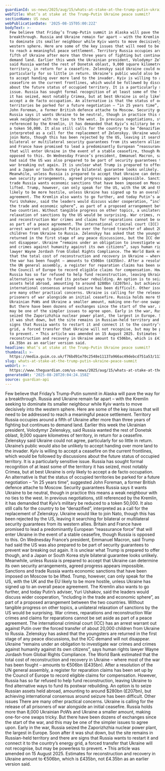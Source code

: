 ```yaml
---
guardianId: us-news/2025/aug/15/whats-at-stake-at-the-trump-putin-ukraine-peace-summit
webTitle: What’s at stake at the Trump-Putin Ukraine peace summit?
sectionName: US news
webPublicationDate: '2025-08-15T05:00:22Z'
bodyText: >-
  Few believe that Friday’s Trump-Putin summit in Alaska will pave the way for a
  breakthrough. Russia and Ukraine remain far apart – with the Kremlin seeking
  to dominate its smaller neighbour while Kyiv wants to move decisively into the
  western sphere. Here are some of the key issues that will need to be addressed
  to reach a meaningful peace settlement. Territory Russia occupies around a
  fifth of Ukraine after more than three years of fighting but continues to
  demand land. Earlier this week the Ukrainian president, Volodymyr Zelenskyy,
  said Russia wanted the rest of Donetsk oblast, 9,000 square kilometres of
  territory, in return for a ceasefire. Zelenskyy said Ukraine could not agree,
  particularly for so little in return. Ukraine’s public would also be unlikely
  to accept handing over more land to the invader. Kyiv is willing to accept a
  ceasefire on the current frontlines, which would be followed by discussions
  about the future status of occupied territory. It is a particularly sensitive
  issue. Russia has sought formal recognition of at least some of the territory
  it has seized, most notably Crimea, but at best Ukraine is only likely to
  accept a de facto occupation. An alternative is that the status of occupied
  territories be parked for a future negotiation – “in 25 years time”, suggested
  John Foreman, a former British defence attache to Moscow. Security guarantees
  Russia says it wants Ukraine to be neutral, though in practice this means a
  weak neighbour with no ties to the west. In previous negotiations, still
  referenced by the Kremlin, it has demanded that Kyiv’s military be reduced to
  a token 50,000. It also still calls for the country to be “denazified”,
  interpreted as a call for the replacement of Zelenskyy. Ukraine would like to
  join Nato, though this has been rejected by the US, leaving it searching for
  bilateral or multilateral security guarantees from its western allies. Britain
  and France have promised to lead a predominantly European “reassurance force”
  that will enter Ukraine in the event of a stable ceasefire, though Russia is
  opposed to this. On Wednesday France’s president, Emmanuel Macron, said Trump
  had said the US was also prepared to be part of security guarantees to prevent
  war breaking out again. It is unclear what Trump is prepared to offer though,
  and a Japan or South Korea style bilateral guarantee looks unlikely.
  Meanwhile, unless Russia is prepared to accept that Ukraine can determine its
  own security arrangements, agreed progress appears impossible. Sanctions and
  trade Russia wants economic sanctions that have been imposed on Moscow to be
  lifted. Trump, however, can only speak for the US, with the UK and the EU
  likely to be more hostile, unless Ukraine has signed up to an overall peace
  agreement. The Kremlin also wants to go further, and today Putin’s adviser,
  Yuri Ushakov, said the leaders would discuss wider cooperation, “including in
  the trade and economic sphere”, as part of a proposed arrangement between the
  two countries. Without tangible progress on other topics, a unilateral
  relaxation of sanctions by the US would be surprising. War crimes, reparations
  and reconstruction War crimes and claims for reparations cannot be set aside
  as part of a peace agreement. The international criminal court (ICC) has an
  arrest warrant out against Putin over the forced transfer of about 20,000
  children from Ukraine to Russia. Zelenskyy has asked that the youngsters are
  returned in the first stage of any peace discussions, but the ICC demand will
  not disappear. Ukraine “remains under an obligation to investigate war crimes
  and crimes against humanity against its own citizens”, says human rights
  lawyer Wayne Jordash from Global Rights Compliance. The World Bank estimated
  that the total cost of reconstruction and recovery in Ukraine – where most of
  the war has been fought – amounts to €506bn (£435bn). After a resolution of
  the UN general assembly, a register for reparation claims has been set up by
  the Council of Europe to record eligible claims for compensation. However,
  Russia has so far refused to help fund reconstruction, leaving Ukraine to find
  alternative ways to fund its postwar rebuilding. An option is to seize Russian
  assets held abroad, amounting to around $280bn (£207bn), but achieving
  international consensus around seizure has been difficult. Other issues There
  are many other practical concerns. Ukraine is calling for the release of all
  prisoners of war alongside an initial ceasefire. Russia holds more than 8,000
  Ukrainian PoWs and Ukraine a smaller amount, making one-for-one swaps tricky.
  But there have been dozens of exchanges since the start of the war, and this
  may be one of the simpler issues to agree upon. Early in the war, Russia
  seized the Zaporizhzhia nuclear power plant, the largest in Europe. Soon after
  it was shut down, but the site remains in Russian-held territory and there are
  signs that Russia wants to restart it and connect it to the country’s energy
  grid, a forced transfer that Ukraine will not recognise, but may be powerless
  to prevent. • This article was amended on 15 August 2025. Estimates for
  reconstruction and recovery in Ukraine amount to €506bn, which is £435bn, not
  £4.35bn as an earlier version said.
headline: What’s at stake at the Trump-Putin Ukraine peace summit?
thumbnail: >-
  https://media.guim.co.uk/f76bd91e70c2548e11137a966ac49debcd751a53/1139_24_2143_1715/500.jpg
slug: whats-at-stake-at-the-trump-putin-ukraine-peace-summit
webUrl: >-
  https://www.theguardian.com/us-news/2025/aug/15/whats-at-stake-at-the-trump-putin-ukraine-peace-summit
generatedAt: '2025-08-28T20:04:24.158Z'
source: guardian-api
---
```

Few believe that Friday’s Trump-Putin summit in Alaska will pave the way for a breakthrough. Russia and Ukraine remain far apart – with the Kremlin seeking to dominate its smaller neighbour while Kyiv wants to move decisively into the western sphere. Here are some of the key issues that will need to be addressed to reach a meaningful peace settlement. Territory Russia occupies around a fifth of Ukraine after more than three years of fighting but continues to demand land. Earlier this week the Ukrainian president, Volodymyr Zelenskyy, said Russia wanted the rest of Donetsk oblast, 9,000 square kilometres of territory, in return for a ceasefire. Zelenskyy said Ukraine could not agree, particularly for so little in return. Ukraine’s public would also be unlikely to accept handing over more land to the invader. Kyiv is willing to accept a ceasefire on the current frontlines, which would be followed by discussions about the future status of occupied territory. It is a particularly sensitive issue. Russia has sought formal recognition of at least some of the territory it has seized, most notably Crimea, but at best Ukraine is only likely to accept a de facto occupation. An alternative is that the status of occupied territories be parked for a future negotiation – “in 25 years time”, suggested John Foreman, a former British defence attache to Moscow. Security guarantees Russia says it wants Ukraine to be neutral, though in practice this means a weak neighbour with no ties to the west. In previous negotiations, still referenced by the Kremlin, it has demanded that Kyiv’s military be reduced to a token 50,000. It also still calls for the country to be “denazified”, interpreted as a call for the replacement of Zelenskyy. Ukraine would like to join Nato, though this has been rejected by the US, leaving it searching for bilateral or multilateral security guarantees from its western allies. Britain and France have promised to lead a predominantly European “reassurance force” that will enter Ukraine in the event of a stable ceasefire, though Russia is opposed to this. On Wednesday France’s president, Emmanuel Macron, said Trump had said the US was also prepared to be part of security guarantees to prevent war breaking out again. It is unclear what Trump is prepared to offer though, and a Japan or South Korea style bilateral guarantee looks unlikely. Meanwhile, unless Russia is prepared to accept that Ukraine can determine its own security arrangements, agreed progress appears impossible. Sanctions and trade Russia wants economic sanctions that have been imposed on Moscow to be lifted. Trump, however, can only speak for the US, with the UK and the EU likely to be more hostile, unless Ukraine has signed up to an overall peace agreement. The Kremlin also wants to go further, and today Putin’s adviser, Yuri Ushakov, said the leaders would discuss wider cooperation, “including in the trade and economic sphere”, as part of a proposed arrangement between the two countries. Without tangible progress on other topics, a unilateral relaxation of sanctions by the US would be surprising. War crimes, reparations and reconstruction War crimes and claims for reparations cannot be set aside as part of a peace agreement. The international criminal court (ICC) has an arrest warrant out against Putin over the forced transfer of about 20,000 children from Ukraine to Russia. Zelenskyy has asked that the youngsters are returned in the first stage of any peace discussions, but the ICC demand will not disappear. Ukraine “remains under an obligation to investigate war crimes and crimes against humanity against its own citizens”, says human rights lawyer Wayne Jordash from Global Rights Compliance. The World Bank estimated that the total cost of reconstruction and recovery in Ukraine – where most of the war has been fought – amounts to €506bn (£435bn). After a resolution of the UN general assembly, a register for reparation claims has been set up by the Council of Europe to record eligible claims for compensation. However, Russia has so far refused to help fund reconstruction, leaving Ukraine to find alternative ways to fund its postwar rebuilding. An option is to seize Russian assets held abroad, amounting to around $280bn (£207bn), but achieving international consensus around seizure has been difficult. Other issues There are many other practical concerns. Ukraine is calling for the release of all prisoners of war alongside an initial ceasefire. Russia holds more than 8,000 Ukrainian PoWs and Ukraine a smaller amount, making one-for-one swaps tricky. But there have been dozens of exchanges since the start of the war, and this may be one of the simpler issues to agree upon. Early in the war, Russia seized the Zaporizhzhia nuclear power plant, the largest in Europe. Soon after it was shut down, but the site remains in Russian-held territory and there are signs that Russia wants to restart it and connect it to the country’s energy grid, a forced transfer that Ukraine will not recognise, but may be powerless to prevent. • This article was amended on 15 August 2025. Estimates for reconstruction and recovery in Ukraine amount to €506bn, which is £435bn, not £4.35bn as an earlier version said.
